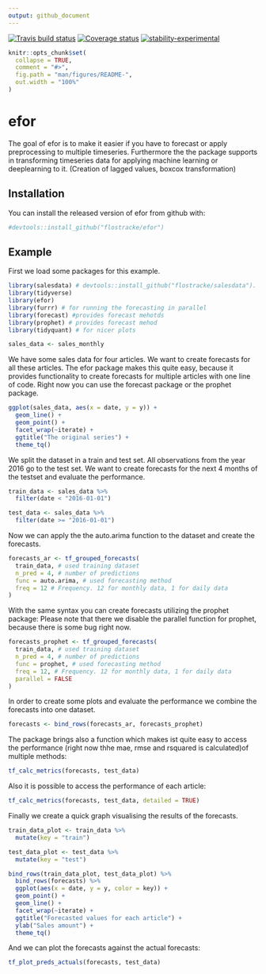 ```yaml
---
output: github_document
---
```


<!-- README.md is generated from README.Rmd. Please edit that file -->

[![Travis build status](https://travis-ci.org/flostracke/efor.svg?branch=master)](https://travis-ci.org/flostracke/efor)
[![Coverage status](https://codecov.io/gh/flostracke/efor/branch/master/graph/badge.svg)](https://codecov.io/github/flostracke/efor?branch=master)
[![stability-experimental](https://img.shields.io/badge/stability-experimental-orange.svg)](https://github.com/joethorley/stability-badges#experimental)


```r
knitr::opts_chunk$set(
  collapse = TRUE,
  comment = "#>",
  fig.path = "man/figures/README-",
  out.width = "100%"
)
```
# efor

The goal of efor is to make it easier if you have to forecast or apply preprocessing to multiple timeseries.
Furthermore the the package supports in transforming timeseries data for applying machine learning or deeplearning to it.
(Creation of lagged values, boxcox transformation)

## Installation

You can install the released version of efor from github with:

``` r
#devtools::install_github("flostracke/efor")
```

## Example

First we load some packages for this example.
```r

library(salesdata) # devtools::install_github("flostracke/salesdata"). Some example data
library(tidyverse)
library(efor)
library(furrr) # for running the forecasting in parallel
library(forecast) #provides forecast mehotds
library(prophet) # provides forecast mehod
library(tidyquant) # for nicer plots

sales_data <- sales_monthly
```

We have some sales data for four articles. We want to create forecasts for all these articles.
The efor package makes this quite easy, because it provides functionality to create forecasts
for multiple articles with one line of code. Right now you can use the forecast package or 
the prophet package.

```r

ggplot(sales_data, aes(x = date, y = y)) +
  geom_line() +
  geom_point() +
  facet_wrap(~iterate) +
  ggtitle("The original series") +
  theme_tq()
```

We split the dataset in a train and test set. All observations from the year 2016
go to the test set. We want to create forecasts for the next 4 months of the testset 
and evaluate the performance.

```r
train_data <- sales_data %>% 
  filter(date < "2016-01-01")

test_data <- sales_data %>% 
  filter(date >= "2016-01-01")
```

Now we can apply the the auto.arima function to the dataset and create the forecasts.
```r
forecasts_ar <- tf_grouped_forecasts(
  train_data, # used training dataset
  n_pred = 4, # number of predictions
  func = auto.arima, # used forecasting method
  freq = 12 # Frequency. 12 for monthly data, 1 for daily data
)
```

With the same syntax you can create forecasts utilizing the prophet package:
Please note that there we disable the parallel function for prophet, because there 
is some bug right now.

```r
forecasts_prophet <- tf_grouped_forecasts(
  train_data, # used training dataset
  n_pred = 4, # number of predictions
  func = prophet, # used forecasting method
  freq = 12, # Frequency. 12 for monthly data, 1 for daily data
  parallel = FALSE
)
```

In order to create some plots and evaluate the performance we combine the forecasts
into one dataset.

```r
forecasts <- bind_rows(forecasts_ar, forecasts_prophet)
```

The package brings also a function which makes ist quite easy to access the performance (right now thhe mae, rmse and rsquared is calculated)of multiple methods:

```r
tf_calc_metrics(forecasts, test_data)
```

Also it is possible to access the performance of each article:

```r
tf_calc_metrics(forecasts, test_data, detailed = TRUE)
```

Finally we create a quick graph visualising the results of the forecasts.

```r
train_data_plot <- train_data %>% 
  mutate(key = "train")

test_data_plot <- test_data %>% 
  mutate(key = "test")

bind_rows(train_data_plot, test_data_plot) %>% 
  bind_rows(forecasts) %>% 
  ggplot(aes(x = date, y = y, color = key)) +
  geom_point() +
  geom_line() +
  facet_wrap(~iterate) +
  ggtitle("Forecasted values for each article") +
  ylab("Sales amount") +
  theme_tq()
```

And we can plot the forecasts against the actual forecasts:
```r
tf_plot_preds_actuals(forecasts, test_data)
```


